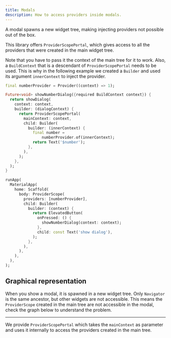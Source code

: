 ```yaml
---
title: Modals
description: How to access providers inside modals.
---
```


A modal spawns a new widget tree, making injecting providers not possible out of the box.

This library offers `ProviderScopePortal`, which gives access to all the providers that were created in the main widget tree.

Note that you have to pass it the context of the main tree for it to work. Also, a `BuildContext` that is a descendant of `ProviderScopePortal` needs to be used. This is why in the following example we created a `Builder` and used its argument `innerContext` to inject the provider.

```dart
final numberProvider = Provider((context) => 1);

Future<void> showNumberDialog({required BuildContext context}) {
  return showDialog(
    context: context,
    builder: (dialogContext) {
      return ProviderScopePortal(
        mainContext: context,
        child: Builder(
          builder: (innerContext) {
            final number =
                numberProvider.of(innerContext);
            return Text('$number');
          },
        ),
      );
    },
  );
}

runApp(
  MaterialApp(
    home: Scaffold(
      body: ProviderScope(
        providers: [numberProvider],
        child: Builder(
          builder: (context) {
            return ElevatedButton(
              onPressed: () {
                showNumberDialog(context: context);
              },
              child: const Text('show dialog'),
            );
          },
        ),
      ),
    ),
  ),
);
```

## Graphical representation

When you show a modal, it is spawned in a new widget tree.
Only `Navigator` is the same ancestor, but other widgets are not accessible.
This means the `ProviderScope` created in the main tree are not accessible in the modal, check the graph below to understand the problem.

<ThemeImage src="/provider-scope-portal-exception.svg" darkSrc="/provider-scope-portal-exception_dark.svg" alt="Graphical representation of provider scope portal exception"/>

---

We provide `ProviderScopePortal` which takes the `mainContext` as parameter and uses it internally to access the providers created in the main tree.

<ThemeImage src="/provider-scope-portal.svg" darkSrc="/provider-scope-portal_dark.svg" alt="Graphical representation of provider scope portal"/>
